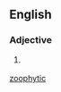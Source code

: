 {{also|zoophytic}}
==English==

===Adjective===
{{en-adj|-}}

# {{lb|en|rare}} {{alternative spelling of|en|zoophytic}}

[[Category:English terms spelled with Ö|zoophytic]]